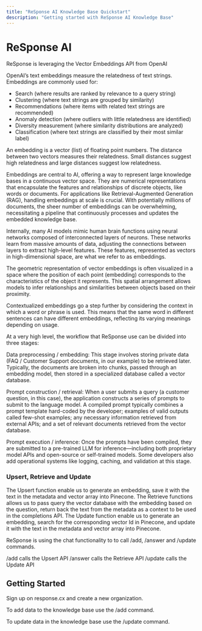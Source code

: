 ```yaml
---
title: "ReSponse AI Knowledge Base Quickstart"
description: "Getting started with ReSponse AI Knowledge Base"
---
```


# ReSponse AI

ReSponse is leveraging the Vector Embeddings API from OpenAI

OpenAI’s text embeddings measure the relatedness of text strings. Embeddings are commonly used for:

- Search (where results are ranked by relevance to a query string)
- Clustering (where text strings are grouped by similarity)
- Recommendations (where items with related text strings are recommended)
- Anomaly detection (where outliers with little relatedness are identified)
- Diversity measurement (where similarity distributions are analyzed)
- Classification (where text strings are classified by their most similar label)

An embedding is a vector (list) of floating point numbers. The distance between two vectors measures their relatedness. Small distances suggest high relatedness and large distances suggest low relatedness.

Embeddings are central to AI, offering a way to represent large knowledge bases in a continuous vector space. They are numerical representations that encapsulate the features and relationships of discrete objects, like words or documents. For applications like Retrieval-Augmented Generation (RAG), handling embeddings at scale is crucial. With potentially millions of documents, the sheer number of embeddings can be overwhelming, necessitating a pipeline that continuously processes and updates the embedded knowledge base.

Internally, many AI models mimic human brain functions using neural networks composed of interconnected layers of neurons. These networks learn from massive amounts of data, adjusting the connections between layers to extract high-level features. These features, represented as vectors in high-dimensional space, are what we refer to as embeddings.

The geometric representation of vector embeddings is often visualized in a space where the position of each point (embedding) corresponds to the characteristics of the object it represents. This spatial arrangement allows models to infer relationships and similarities between objects based on their proximity.

Contextualized embeddings go a step further by considering the context in which a word or phrase is used. This means that the same word in different sentences can have different embeddings, reflecting its varying meanings depending on usage.

At a very high level, the workflow that ReSponse use can be divided into three stages:

Data preprocessing / embedding: This stage involves storing private data (FAQ / Customer Support documents, in our example) to be retrieved later. Typically, the documents are broken into chunks, passed through an embedding model, then stored in a specialized database called a vector database. 

Prompt construction / retrieval: When a user submits a query (a customer question, in this case), the application constructs a series of prompts to submit to the language model. A compiled prompt typically combines a prompt template hard-coded by the developer; examples of valid outputs called few-shot examples; any necessary information retrieved from external APIs; and a set of relevant documents retrieved from the vector database. 

Prompt execution / inference: Once the prompts have been compiled, they are submitted to a pre-trained LLM for inference—including both proprietary model APIs and open-source or self-trained models. Some developers also add operational systems like logging, caching, and validation at this stage.

### Upsert, Retrieve and Update

The Upsert function enable us to generate an embedding, save it with the text in the metadata and vector array into Pinecone.
The Retrieve functions allows us to pass query the vector database with the embedding based on the question, return back the text from the metadata as a context to be used in the completions API.
The Update function enable us to generate an embedding, search for the corresponding vector Id in Pinecone, and update it with the text in the metadata and vector array into Pinecone.

ReSponse is using the chat functionality to to call /add, /answer and /update commands.

/add calls the Upsert API
/answer calls the Retrieve API
/update calls the Update API

## Getting Started

Sign up on response.cx and create a new organization.

To add data to the knowledge base use the /add command.

To update data in the knowledge base use the /update command.

